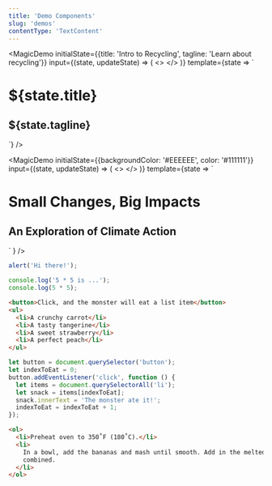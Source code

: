 ```yaml
---
title: 'Demo Components'
slug: 'demos'
contentType: 'TextContent'
---
```



<MagicDemo
  initialState={{title: 'Intro to Recycling', tagline: 'Learn about recycling'}}
  input={(state, updateState) => (
    <>
      <MagicInput name="title" state={state} updateState={updateState} />
      <MagicInput name="tagline" state={state} updateState={updateState} />
    </>
  )}
  template={state => `<div>
  <h1>${state.title}</h1>
  <h2>${state.tagline}</h2>
</div>`}
/>

<MagicDemo
  initialState={{backgroundColor: '#EEEEEE', color: '#111111'}}
  input={(state, updateState) => (
    <>
      <MagicInput type="color" name="background color" state={state} updateState={updateState} />
      <MagicInput type="color" name="text color" state={state} updateState={updateState} />
    </>
  )}
  template={state =>
    `<style>
  div {
    background-color: ${state.backgroundColor};
  }
  h1, h2 {
    color: ${state.color};
  }
</style>
<div>
  <h1>Small Changes, Big Impacts</h1>
  <h2>An Exploration of Climate Action</h2>
</div>`
  }
/>

<JsDemo defer>

```js
alert('Hi there!');
```

</JsDemo>

<JsDemo>

```js
console.log('5 * 5 is ...');
console.log(5 * 5);
```

</JsDemo>

<JsDemo defer>

```html
<button>Click, and the monster will eat a list item</button>
<ul>
  <li>A crunchy carrot</li>
  <li>A tasty tangerine</li>
  <li>A sweet strawberry</li>
  <li>A perfect peach</li>
</ul>
```

```js
let button = document.querySelector('button');
let indexToEat = 0;
button.addEventListener('click', function () {
  let items = document.querySelectorAll('li');
  let snack = items[indexToEat];
  snack.innerText = 'The monster ate it!';
  indexToEat = indexToEat + 1;
});
```

</JsDemo>

<HtmlDemo>

```html
<ol>
  <li>Preheat oven to 350˚F (180˚C).</li>
  <li>
    In a bowl, add the bananas and mash until smooth. Add in the melted butter and stir until well
    combined.
  </li>
</ol>
```

</HtmlDemo>
